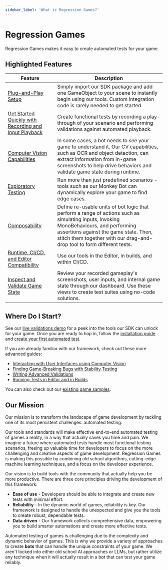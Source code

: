 ```yaml
---
sidebar_label: 'What is Regression Games?'
---
```


# Regression Games

Regression Games makes it easy to create automated tests for your game.

## Highlighted Features

| Feature | Description |
| --- | --- |
| [Plug-and-Play Setup](getting-started/installing-regression-games) | Simply import our SDK package and add one GameObject to your scene to instantly begin using our tools. Custom integration code is rarely needed to get started. |
| [Get Started Quickly with Recording and Input Playback](getting-started/creating-your-first-automated-test) | Create functional tests by recording a play-through of your scenario and performing validations against automated playback. |
| [Computer Vision Capabilities](guides/interacting-with-ui-using-computer-vision) | In some cases, a bot needs to _see_ your game to understand it. Our CV capabilities, such as OCR and object detection, can extract information from in-game screenshots to help drive behaviors and validate game state during runtime. |
| [Exploratory Testing](guides/finding-game-breaking-bugs-with-stability-testing) | Run more than just predefined scenarios - tools such as our Monkey Bot can dynamically explore your game to find edge cases. |
| [Composability](core-concepts/bot-sequences/getting-started-with-bot-sequences-and-segments) | Define re-usable units of bot logic that perform a range of actions such as simulating inputs, invoking MonoBehaviours, and performing assertions against the game state. Then, stitch them together with our drag-and-drop tool to form different tests.  |
| [Runtime, CI/CD, and Editor Compatibility](core-concepts/running-tests-in-the-unity-test-runner) | Use our tools in the Editor, in builds, and within CI/CD. |
| [Inspect and Validate Game State](core-concepts/validation-suites) | Review your recorded gameplay's screenshots, user inputs, and internal game state through our dashboard. Use these views to create test suites using no-code solutions. |

## Where Do I Start?

See our [live validations demo](https://play.regression.gg/validations-demo) for a peek into the tools our SDK can unlock for your game. Once you are ready to hop in, follow the
[installation guide](getting-started/installing-regression-games) and
[create your first automated test](getting-started/creating-your-first-automated-test).

If you are already familiar with our framework, check out these more advanced guides:

* [Interacting with User Interfaces using Computer Vision](guides/interacting-with-ui-using-computer-vision)
* [Finding Game-Breaking Bugs with Stability Testing](guides/finding-game-breaking-bugs-with-stability-testing)
* [Writing Advanced Validations](guides/writing-advanced-validations)
* [Running Tests in Editor and in Builds](guides/running-tests-in-editor-and-in-builds)

You can also check out our [existing game samples](additional-game-samples).

## Our Mission

Our mission is to transform the landscape of game development by tackling one of its most persistent challenges: automated testing.

Our tools and standards will make effective end-to-end automated testing of games a reality, in a way that actually saves you time and pain. We imagine a future where automated tests handle most functional testing scenarios, freeing up valuable time for developers to focus on the more challenging and creative aspects of game development. Regression Games is making this possible by combining old school algorithms, cutting-edge machine learning techniques, and a focus on the developer experience.

Our vision is to build tools with the community that actually help you be more productive. There are three core principles driving the development of this framework:
- **Ease of use** - Developers should be able to integrate and create new tests with minimal effort.
- **Reliability** - In the dynamic world of games, reliability is key. Our framework is designed to handle the unexpected and give you the tools to create robust, dependable tests.
- **Data driven** - Our framework collects comprehensive data, empowering you to build smarter automations and create more effective tests.

Automated testing of games is challenging due to the complexity and dynamic behavior of games. This is why we
provide a variety of approaches to create **bots** that can handle the unique constraints of your game. We aren't locked into either old school
AI approaches or LLMs, but rather utilize any technique when it will actually result in a bot that can test your game reliably.